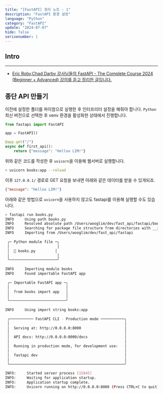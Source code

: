 ```yaml
---
title: "[FastAPI] 정리 노트 - 1"
description: "FastAPI 환경 설정"
language: "Python"
category: "FastAPI"
update: "2024-07-07"
hide: false
serisenumber: 1
---
```

## Intro
---
- [Eric Roby,Chad Darby 강사님들의 FastAPI - The Complete Course 2024 (Beginner + Advanced) 강의를 듣고 정리한 글입니다.](https://www.udemy.com/course/fastapi-the-complete-course/?couponCode=KEEPLEARNING)

## 종단 API 만들기
이전에 설정한 폴더를 파이참으로 실행한 후 인터프리터 설정을 해줘야 합니다. `Python`최신 버전으로 선택한 후 venv 환경을 활성화한 상태에서 진행합니다.

```python
from fastapi import FastAPI

app = FastAPI()

@app.get("/")
async def first_api():
    return {"message": "Helloo LIM!"}
```
위와 같은 코드를 작성한 후 `uvicorn`을 이용해 웹서버로 실행합니다.

```bash
> uvicorn books:app --reload
```

이후 `127.0.0.1/` 경로로 GET 요청을 보내면 아래와 같은 데이터를 받을 수 있게되죠.

```json
{"message": "Helloo LIM!"}
```

아래와 같은 방법으로 `uvicorn`을 사용하지 않고도 fastapi를 이용해 실행할 수도 있습니다.

```bash
> fastapi run books.py
INFO     Using path books.py                                                                                                                                      
INFO     Resolved absolute path /Users/wooglim/dev/fast_api/fastapi/books.py                                                                                      
INFO     Searching for package file structure from directories with __init__.py files                                                                             
INFO     Importing from /Users/wooglim/dev/fast_api/fastapi                                                                                                       
                                                                                                                                                                  
 ╭─ Python module file ─╮                                                                                                                                         
 │                      │                                                                                                                                         
 │  🐍 books.py         │                                                                                                                                         
 │                      │                                                                                                                                         
 ╰──────────────────────╯                                                                                                                                         
                                                                                                                                                                  
INFO     Importing module books                                                                                                                                   
INFO     Found importable FastAPI app                                                                                                                             
                                                                                                                                                                  
 ╭─ Importable FastAPI app ─╮                                                                                                                                     
 │                          │                                                                                                                                     
 │  from books import app   │                                                                                                                                     
 │                          │                                                                                                                                     
 ╰──────────────────────────╯                                                                                                                                     
                                                                                                                                                                  
INFO     Using import string books:app                                                                                                                            
                                                                                                                                                                  
 ╭─────────── FastAPI CLI - Production mode ───────────╮                                                                                                          
 │                                                     │                                                                                                          
 │  Serving at: http://0.0.0.0:8000                    │                                                                                                          
 │                                                     │                                                                                                          
 │  API docs: http://0.0.0.0:8000/docs                 │                                                                                                          
 │                                                     │                                                                                                          
 │  Running in production mode, for development use:   │                                                                                                          
 │                                                     │                                                                                                          
 │  fastapi dev                                        │                                                                                                          
 │                                                     │                                                                                                          
 ╰─────────────────────────────────────────────────────╯                                                                                                          
                                                                                                                                                                  
INFO:     Started server process [15845]
INFO:     Waiting for application startup.
INFO:     Application startup complete.
INFO:     Uvicorn running on http://0.0.0.0:8000 (Press CTRL+C to quit)
```

